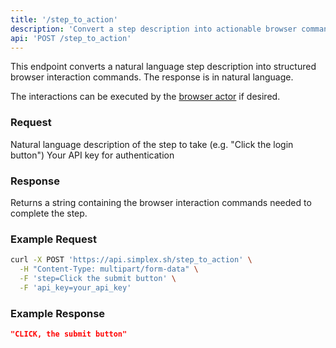 ```yaml
---
title: '/step_to_action'
description: 'Convert a step description into actionable browser commands'
api: 'POST /step_to_action'
---
```


This endpoint converts a natural language step description into structured browser interaction commands. The response is in natural language.

The interactions can be executed by the [browser actor](/api-reference/browser/browser-interactions) if desired.

### Request

<ParamField body="step" type="string" required>
  Natural language description of the step to take (e.g. "Click the login button")
</ParamField>

<ParamField body="api_key" type="string" required>
  Your API key for authentication
</ParamField>

### Response

Returns a string containing the browser interaction commands needed to complete the step.

### Example Request

```bash
curl -X POST 'https://api.simplex.sh/step_to_action' \
  -H "Content-Type: multipart/form-data" \
  -F 'step=Click the submit button' \
  -F 'api_key=your_api_key'
```

### Example Response

```json
"CLICK, the submit button"
``` 
